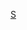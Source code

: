 {{Catnav|頁面分類|...|葡萄牙體育|葡萄牙足球|效力葡萄牙球會的球員}}
{{Catnav|頁面分類|...|各國足球|葡萄牙足球|效力葡萄牙球會的球員}}
{{Commonscat|Players of Sporting Clube de Portugal}}

[[Category:效力葡萄牙球會的球員|S]]